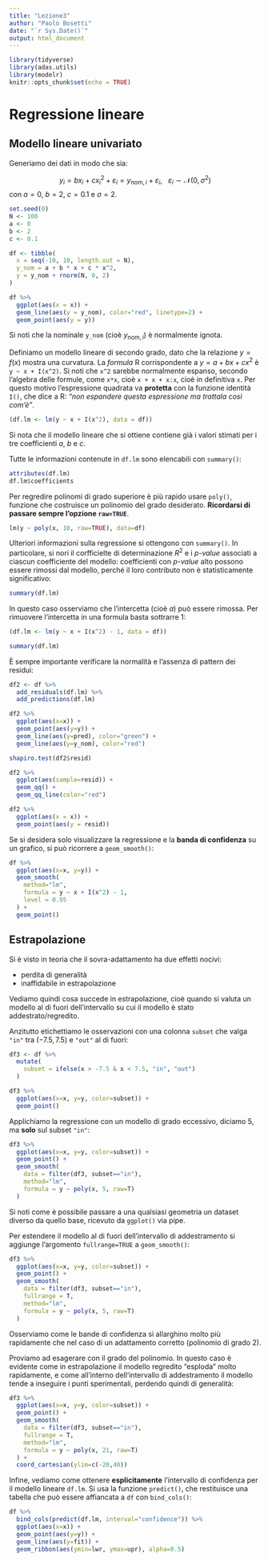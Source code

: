 ```yaml
---
title: "Lezione3"
author: "Paolo Bosetti"
date: "`r Sys.Date()`"
output: html_document
---
```


```r
library(tidyverse)
library(adas.utils)
library(modelr)
knitr::opts_chunk$set(echo = TRUE)
```


# Regressione lineare

## Modello lineare univariato

Generiamo dei dati in modo che sia:

$$
y_i = b x_i + cx_i^2 + \varepsilon_i = y_{\text{nom},i} + \varepsilon_i,~~~\varepsilon_i\sim\mathcal N(0, \sigma^2)
$$
con $a = 0$, $b=2$, $c=0.1$ e $\sigma=2$.


```r
set.seed(0)
N <- 100
a <- 0
b <- 2
c <- 0.1

df <- tibble(
  x = seq(-10, 10, length.out = N),
  y_nom = a + b * x + c * x^2,
  y = y_nom + rnorm(N, 0, 2)
)

df %>% 
  ggplot(aes(x = x)) +
  geom_line(aes(y = y_nom), color="red", linetype=2) +
  geom_point(aes(y = y))

```

Si noti che la nominale `y_nom` (cioè $y_{\text{nom},i}$) è normalmente ignota.

Definiamo un modello lineare di secondo grado, dato che la relazione $y=f(x)$ mostra una curvatura. La *formula* R corrispondente a $y=a + bx + cx^2$ è `y ~ x + I(x^2)`. Si noti che `x^2` sarebbe normalmente espanso, secondo l'algebra delle formule, come `x*x`, cioè `x + x + x:x`, cioè in definitiva `x`. Per questo motivo l'espressione quadrata va **protetta** con la funzione identità `I()`, che dice a R: *"non espandere questa espressione ma trattala così com'è"*.

```r
(df.lm <- lm(y ~ x + I(x^2), data = df))
```

Si nota che il modello lineare che si ottiene contiene già i valori stimati per i tre coefficienti $a$, $b$ e $c$.

Tutte le informazioni contenute in `df.lm` sono elencabili con `summary()`:

```r
attributes(df.lm)
df.lm$coefficients
```

Per regredire polinomi di grado superiore è più rapido usare `poly()`, funzione che costruisce un polinomio del grado desiderato. **Ricordarsi di passare sempre l'opzione `raw=TRUE`**.

```r
lm(y ~ poly(x, 10, raw=TRUE), data=df)
```

Ulteriori informazioni sulla regressione si ottengono con `summary()`. In particolare, si nori il corfficielte di determinazione $R^2$ e i *p-value* associati a ciascun coefficiente del modello: coefficienti con *p-value* alto possono essere rimossi dal modello, perché il loro contributo non è statisticamente significativo:

```r
summary(df.lm)
```

In questo caso osserviamo che l'intercetta (cioè $a$) può essere rimossa. Per rimuovere l'intercetta in una formula basta sottrarre 1:

```r
(df.lm <- lm(y ~ x + I(x^2) - 1, data = df))
```

```r
summary(df.lm)
```

È sempre importante verificare la normalità e l'assenza di pattern dei residui:

```r
df2 <- df %>% 
  add_residuals(df.lm) %>% 
  add_predictions(df.lm)

df2 %>% 
  ggplot(aes(x=x)) + 
  geom_point(aes(y=y)) + 
  geom_line(aes(y=pred), color="green") + 
  geom_line(aes(y=y_nom), color="red")
```

```r
shapiro.test(df2$resid)

df2 %>% 
  ggplot(aes(sample=resid)) + 
  geom_qq() + 
  geom_qq_line(color="red")

df2 %>% 
  ggplot(aes(x = x)) + 
  geom_point(aes(y = resid))
```

Se si desidera solo visualizzare la regressione e la **banda di confidenza** su un grafico, si può ricorrere a `geom_smooth()`:


```r
df %>% 
  ggplot(aes(x=x, y=y)) + 
  geom_smooth(
    method="lm",
    formula = y ~ x + I(x^2) - 1,
    level = 0.95
  ) +
  geom_point()
```

## Estrapolazione

Si è visto in teoria che il sovra-adattamento ha due effetti nocivi:

* perdita di generalità
* inaffidabile in estrapolazione

Vediamo quindi cosa succede in estrapolazione, cioè quando si valuta un modello al di fuori dell'intervallo su cui il modello è stato addestrato/regredito.

Anzitutto etichettiamo le osservazioni con una colonna `subset` che valga `"in"` tra $(-7.5, 7.5)$ e `"out"` al di fuori:

```r
df3 <- df %>% 
  mutate(
    subset = ifelse(x > -7.5 & x < 7.5, "in", "out")
  )

df3 %>% 
  ggplot(aes(x=x, y=y, color=subset)) + 
  geom_point()
```

Applichiamo la regressione con un modello di grado eccessivo, diciamo 5, ma **solo** sul subset `"in"`:

```r
df3 %>% 
  ggplot(aes(x=x, y=y, color=subset)) + 
  geom_point() +
  geom_smooth(
    data = filter(df3, subset=="in"),
    method="lm", 
    formula = y ~ poly(x, 5, raw=T)
  ) 
```

Si noti come è possibile passare a una qualsiasi geometria un dataset diverso da quello base, ricevuto da `ggplot()` via pipe.

Per estendere il modello al di fuori dell'intervallo di addestramento si aggiunge l'argomento `fullrange=TRUE` a `geom_smooth()`:

```r
df3 %>% 
  ggplot(aes(x=x, y=y, color=subset)) + 
  geom_point() +
  geom_smooth(
    data = filter(df3, subset=="in"),
    fullrange = T,
    method="lm", 
    formula = y ~ poly(x, 5, raw=T)
  ) 
```

Osserviamo come le bande di confidenza si allarghino molto più rapidamente che nel caso di un adattamento corretto (polinomio di grado 2).

Proviamo ad esagerare con il grado del polinomio. In questo caso è evidente come in estrapolazione il modello regredito "esploda" molto rapidamente, e come all'interno dell'intervallo di addestramento il modello tende a inseguire i punti sperimentali, perdendo quindi di generalità:

```r
df3 %>% 
  ggplot(aes(x=x, y=y, color=subset)) + 
  geom_point() +
  geom_smooth(
    data = filter(df3, subset=="in"),
    fullrange = T,
    method="lm", 
    formula = y ~ poly(x, 21, raw=T)
  ) + 
  coord_cartesian(ylim=c(-20,40))
```

Infine, vediamo come ottenere **esplicitamente** l'intervallo di confidenza per il modello lineare `df.lm`. Si usa la funzione `predict()`, che restituisce una tabella che può essere affiancata a `df` con `bind_cols()`:

```r
df %>% 
  bind_cols(predict(df.lm, interval="confidence")) %>% 
  ggplot(aes(x=x)) +
  geom_point(aes(y=y)) + 
  geom_line(aes(y=fit)) +
  geom_ribbon(aes(ymin=lwr, ymax=upr), alpha=0.5)
```


